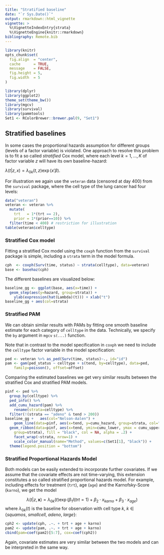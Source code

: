 ```yaml
---
title: "Stratified baseline"
date: "`r Sys.Date()`"
output: rmarkdown::html_vignette
vignette: >
  %\VignetteIndexEntry{strata}
  %\VignetteEngine{knitr::rmarkdown}
bibliography: Remote.bib
---
```


```r
library(knitr)
opts_chunk$set(
  fig.align  = "center",
  cache      = TRUE,
  message    = FALSE,
  fig.height = 5,
  fig.width  = 5
)
```

```r
library(dplyr)
library(ggplot2)
theme_set(theme_bw())
library(mgcv)
library(survival)
library(pammtools)
Set1 <- RColorBrewer::brewer.pal(9, "Set1")
```

## Stratified baselines

In some cases the proportional hazards assumption for different groups
(levels of a factor variable) is violated. One approach to resolve this
problem is to fit a so called *stratified* Cox model, where each level
$k=1,\ldots,K$ of factor variable $z$ will have its own baseline-hazard:

$\lambda(t|z, x)=\lambda_{0k}(t, z)\exp(x'\beta)$.

For illustration we again use the `veteran` data (censored at day 400)
from the `survival` package,
where the cell type of the lung cancer had four levels:

```r
data("veteran")
veteran <- veteran %>%
  mutate(
    trt   = 1*(trt == 2),
    prior = 1*(prior==10)) %>%
  filter(time < 400) # restriction for illustration
table(veteran$celltype)
```

### Stratified Cox model
Fitting a stratified Cox model using the `coxph` function from the `survival`
package is simple, including a `strata` term in the model formula.

```r
cph  <- coxph(Surv(time, status) ~ strata(celltype), data=veteran)
base <- basehaz(cph)
```

The different baselines are visualized below:
```r
baseline_gg <- ggplot(base, aes(x=time)) +
  geom_step(aes(y=hazard, group=strata)) +
	ylab(expression(hat(Lambda)(t))) + xlab("t")
baseline_gg + aes(col=strata)
```

### Stratified PAM

We can obtain similar results with PAMs by fitting one smooth baseline
estimate for each category of `celltype` in the data.
Technically, we specify the `by` argument in `mgcv` `s(...)` function.

Note that in contrast to the model specification in `coxph` we need to
include the `celltype` factor variable in the model specification:

```r
ped <- veteran %>% as_ped(Surv(time, status)~., id="id")
pam <- gam(ped_status ~ celltype + s(tend, by=celltype), data=ped,
	family=poisson(), offset=offset)
```

Comparing the estimated baselines we get very similar results between
the stratified Cox and stratified PAM models.

```r
pinf <- ped %>%
  group_by(celltype) %>%
  ped_info() %>%
  add_cumu_hazard(pam) %>%
	rename(strata=celltype) %>%
  filter(!(strata == "adeno" & tend > 200))
baseline_gg +	aes(col="Nelson-Aalen") +
	geom_line(data=pinf, aes(x=tend, y=cumu_hazard, group=strata, col="PAM")) +
  geom_ribbon(data=pinf, aes(x=tend, ymin=cumu_lower, ymax = cumu_upper,
    group=strata), fill = "black", col = NA, alpha = .2) +
 	facet_wrap(~strata, nrow=1) +
	scale_color_manual(name="Method", values=c(Set1[1], "black")) +
  theme(legend.position = "bottom")
```

### Stratified Proportional Hazards Model

Both models can be easily extended to incorporate further covariates.
If we assume that the covariate effects are not time-varying, this extension
constitutes a so called stratified proportional hazards model. For example,
including effects for treatment (`trt`), age (`age`) and the Karnofsky-Score
(`karno`), we get the model

$$
\lambda(t|z, \mathbf{x}) =
  \lambda_{0k}(t)\exp(\beta_1 I(trt=1) + \beta_2\cdot x_{karno} + \beta_3\cdot x_{age})
$$
where $\lambda_{0k}(t)$ is the baseline for observation with cell type $k$,
$k\in \{squamos,\ smallcell,\ adeno,\ large\}$:

```r
cph2 <- update(cph, .~. + trt + age + karno)
pam2 <- update(pam, .~. + trt + age + karno)
cbind(pam=coef(pam2)[5:7], cox=coef(cph2))
```

Again, covariate estimates are very similar between the two models and
can be interpreted in the same way.
